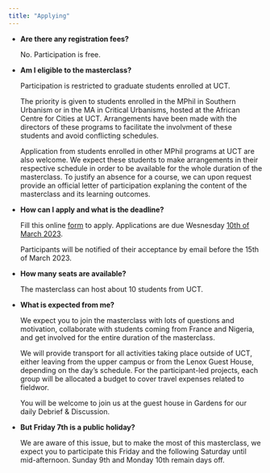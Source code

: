---
title: "Applying"
---



-   **Are there any registration fees?**

    No. Participation is free. 

-   **Am I eligible to the masterclass?**

    Participation is restricted to graduate students enrolled at UCT.
    
    The priority is given to students enrolled in the MPhil in Southern Urbanism or in the MA in Critical Urbanisms, hosted at the African Centre for Cities at UCT. Arrangements have been made with the directors of these programs to facilitate the involvment of these students and avoid conflicting schedules.

    Application from students enrolled in other MPhil programs at UCT are also welcome. We expect these students to make arrangements in their respective schedule in order to be available for the whole duration of the masterclass. To justify an absence for a course, we can upon request provide an official letter of participation explaning the content of the masterclass and its learning outcomes.

-   **How can I apply and what is the deadline?**

    Fill this online [form](https://forms.gle/XaK6pze9b7QvcN2K6) to apply. Applications are due Wesnesday <ins>10th of March 2023</ins>. 
    
    Participants will be notified of their acceptance by email before the 15th of March 2023. 

-   **How many seats are available?**

    The masterclass can host about 10 students from UCT.

-   **What is expected from me?**

    We expect you to join the masterclass with lots of questions and motivation, collaborate with students coming from France and Nigeria, and get involved for the entire duration of the masterclass. 

    We will provide transport for all activities taking place outside of UCT, either leaving from the upper campus or from the Lenox Guest House, depending on the day's schedule. For the participant-led projects, each group will be allocated a budget to cover travel expenses related to fieldwor.
    
    You will be welcome to join us at the guest house in Gardens for our daily Debrief & Discussion.

-   **But Friday 7th is a public holiday?**

    We are aware of this issue, but to make the most of this masterclass, we expect you to participate this Friday and the following Saturday until mid-afternoon. Sunday 9th and Monday 10th remain days off.
